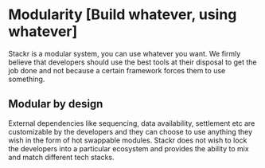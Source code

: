 # Modularity [Build whatever, using whatever]

Stackr is a modular system, you can use whatever you want. We firmly believe that developers should use the best tools at their disposal to get the job done and not because a certain framework forces them to use something.

## Modular by design

External dependencies like sequencing, data availability, settlement etc are customizable by the developers and they can choose to use anything they wish in the form of hot swappable modules. Stackr does not wish to lock the developers into a particular ecosystem and provides the ability to mix and match different tech stacks.

